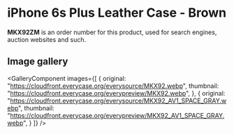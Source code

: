 
# iPhone 6s Plus Leather Case - Brown

<Callout type='info' emoji='👉🏻'>**MKX92ZM** is an order number for this product, used for search engines, auction websites and such.</Callout>

## Image gallery

<GalleryComponent
    images={[
      {
        original: "https://cloudfront.everycase.org/everysource/MKX92.webp",
        thumbnail: "https://cloudfront.everycase.org/everypreview/MKX92.webp",
      },
      {
        original: "https://cloudfront.everycase.org/everysource/MKX92_AV1_SPACE_GRAY.webp",
        thumbnail: "https://cloudfront.everycase.org/everypreview/MKX92_AV1_SPACE_GRAY.webp",
      }
    ]}
  />
